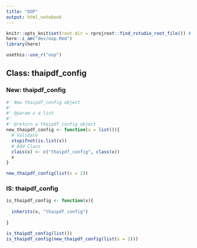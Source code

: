 ```yaml
---
title: "OOP"
output: html_notebook
---
```


```r
knitr::opts_knit$set(root.dir = rprojroot::find_rstudio_root_file()) # Set WD to Root
here::i_am("dev/oop.Rmd")
library(here)

```


```r
usethis::use_r("oop")
```


## Class: thaipdf_config

### New: thaipdf_config

```r
#' New thaipdf_config object
#'
#' @param x a list
#'
#' @return a thaipdf_config object
new_thaipdf_config <- function(x = list()){
  # Validate
  stopifnot(is.list(x))
  # Add Class
  class(x) <- c("thaipdf_config", class(x))
  x
}

new_thaipdf_config(list(x = 2))
```

### IS: thaipdf_config

```r
is_thaipdf_config <- function(x){
  
  inherits(x, "thaipdf_config")
  
}

is_thaipdf_config(list())
is_thaipdf_config(new_thaipdf_config(list(x = 2)))
```

